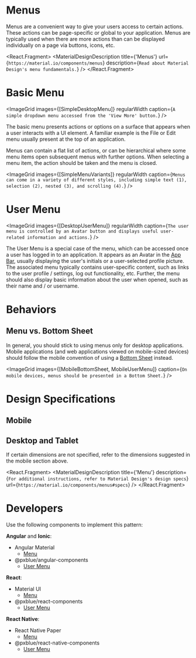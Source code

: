 
<!-- KEYWORDS: design pattern navigation drawer menu tab tabs navigate nav -->

# Menus

<!-- TODO: Replace -->

<!-- <ImageGrid images={[Banner]} regularWidth /> -->

Menus are a convenient way to give your users access to certain actions. These actions can be page-specific or global to your application. Menus are typically used when there are more actions than can be displayed individually on a page via buttons, icons, etc.

<React.Fragment>
    <MaterialDesignDescription
        title={'Menus'}
        url={`https://material.io/components/menus`}
        description={`Read about Material Design's menu fundamentals.`}
    />
    <Divider />
</React.Fragment>

# Basic Menu

<ImageGrid
    images={[SimpleDesktopMenu]}
    regularWidth
    caption={`A simple dropdown menu accessed from the 'View More' button.`}
/>

The basic menu presents actions or options on a surface that appears when a user interacts with a UI element. A familiar example is the File or Edit menu usually present at the top of an application.

Menus can contain a flat list of actions, or can be hierarchical where some menu items open subsequent menus with further options. When selecting a menu item, the action should be taken and the menu is closed.

<ImageGrid
    images={[SimpleMenuVariants]}
    regularWidth
    caption={`Menus can come in a variety of different styles, including simple text (1), selection (2), nested (3), and scrolling (4).`}
/>

# User Menu

<ImageGrid
    images={[DesktopUserMenu]}
    regularWidth
    caption={`The user menu is controlled by an Avatar button and displays useful user-related information and actions.`}
/>

The User Menu is a special case of the menu, which can be accessed once a user has logged in to an application. It appears as an Avatar in the [App Bar](/patterns/appbar), usually displaying the user's initials or a user-selected profile picture. The associated menu typically contains user-specific content, such as links to the user profile / settings, log out functionality, etc. Further, the menu should also display basic information about the user when opened, such as their name and / or username.

# Behaviors

## Menu vs. Bottom Sheet

In general, you should stick to using menus only for desktop applications. Mobile applications (and web applications viewed on mobile-sized devices) should follow the mobile convention of using a [Bottom Sheet](/patterns/overlay#bottom-sheet) instead.

<ImageGrid
    images={[MobileBottomSheet, MobileUserMenu]}
    caption={`On mobile devices, menus should be presented in a Bottom Sheet.`}
/>

# Design Specifications

## Mobile

<!-- <ImageGrid
    images={[
        PanelSpecsMobileImg,
    ]}
    regularWidth
/> -->

## Desktop and Tablet

If certain dimensions are not specified, refer to the dimensions suggested in the mobile section above.

<React.Fragment>
    <MaterialDesignDescription
        title={'Menu'}
        description={`For additional instructions, refer to Material Design's design specs`}
        url={`https://material.io/components/menus#specs`}
    />
</React.Fragment>
<Divider />

# Developers

Use the following components to implement this pattern:

**Angular** and **Ionic**:

-   Angular Material
    -   [Menu](https://material.angular.io/components/menu/overview)
-   @pxblue/angular-components
    -   [User Menu](https://pxblue-components.github.io/angular/?path=/info/components-user-menu--readme)

**React**:

-   Material UI
    -   [Menu](https://material-ui.com/components/menus/)
-   @pxblue/react-components
    -   [User Menu](https://pxblue-components.github.io/react/?path=/info/components-user-menu--get-read-me-story)

**React Native**:

-   React Native Paper
    -   [Menu](https://callstack.github.io/react-native-paper/menu.html)
-   @pxblue/react-native-components
    -   [User Menu](https://pxblue-components.github.io/react-native/?path=/info/components-documentation--user-menu)
